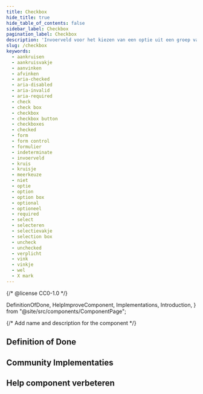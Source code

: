 ```yaml
---
title: Checkbox
hide_title: true
hide_table_of_contents: false
sidebar_label: Checkbox
pagination_label: Checkbox
description: 'Invoerveld voor het kiezen van een optie uit een groep van opties, of om te kiezen tussen "wel" of "niet".'
slug: /checkbox
keywords:
  - aankruisen
  - aankruisvakje
  - aanvinken
  - afvinken
  - aria-checked
  - aria-disabled
  - aria-invalid
  - aria-required
  - check
  - check box
  - checkbox
  - checkbox button
  - checkboxes
  - checked
  - form
  - form control
  - formulier
  - indeterminate
  - invoerveld
  - kruis
  - kruisje
  - meerkeuze
  - niet
  - optie
  - option
  - option box
  - optional
  - optioneel
  - required
  - select
  - selecteren
  - selectievakje
  - selection box
  - uncheck
  - unchecked
  - verplicht
  - vink
  - vinkje
  - wel
  - X mark
---
```


{/* @license CC0-1.0 */}

  DefinitionOfDone,
  HelpImproveComponent,
  Implementations,
  Introduction,
} from "@site/src/components/ComponentPage";

{/* Add name and description for the component */}


<Introduction component={component} headingLevel={1} description={description} />

## Definition of Done

<DefinitionOfDone component={component} headingLevel={3} />

## Community Implementaties

<Implementations component={component} headingLevel={3} />

## Help component verbeteren

<HelpImproveComponent component={component} headingLevel={3} />
